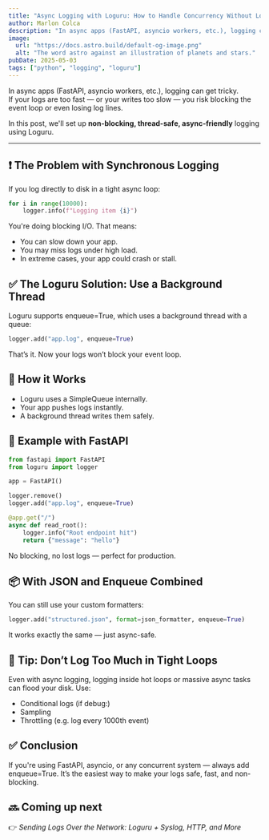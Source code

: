 ```yaml
---
title: "Async Logging with Loguru: How to Handle Concurrency Without Losing Logs"
author: Marlon Colca
description: "In async apps (FastAPI, asyncio workers, etc.), logging can get tricky.  "
image:
  url: "https://docs.astro.build/default-og-image.png"
  alt: "The word astro against an illustration of planets and stars."
pubDate: 2025-05-03
tags: ["python", "logging", "loguru"]
---
```


In async apps (FastAPI, asyncio workers, etc.), logging can get tricky.  
If your logs are too fast — or your writes too slow — you risk blocking the event loop or even losing log lines.

In this post, we'll set up **non-blocking, thread-safe, async-friendly** logging using Loguru.

---

## ❗ The Problem with Synchronous Logging

If you log directly to disk in a tight async loop:

```python
for i in range(10000):
    logger.info(f"Logging item {i}")
```

You're doing blocking I/O. That means:

- You can slow down your app.
- You may miss logs under high load.
- In extreme cases, your app could crash or stall.

## ✅ The Loguru Solution: Use a Background Thread

Loguru supports enqueue=True, which uses a background thread with a queue:

```python
logger.add("app.log", enqueue=True)
```

That’s it. Now your logs won’t block your event loop.

## 🔬 How it Works

- Loguru uses a SimpleQueue internally.
- Your app pushes logs instantly.
- A background thread writes them safely.

## 🧪 Example with FastAPI

```python
from fastapi import FastAPI
from loguru import logger

app = FastAPI()

logger.remove()
logger.add("app.log", enqueue=True)

@app.get("/")
async def read_root():
    logger.info("Root endpoint hit")
    return {"message": "hello"}

```

No blocking, no lost logs — perfect for production.

## 📦 With JSON and Enqueue Combined

You can still use your custom formatters:

```python
logger.add("structured.json", format=json_formatter, enqueue=True)
```

It works exactly the same — just async-safe.

## 🧠 Tip: Don’t Log Too Much in Tight Loops

Even with async logging, logging inside hot loops or massive async tasks can flood your disk. Use:

- Conditional logs (if debug:)
- Sampling
- Throttling (e.g. log every 1000th event)

## ✅ Conclusion

If you're using FastAPI, asyncio, or any concurrent system — always add enqueue=True.
It’s the easiest way to make your logs safe, fast, and non-blocking.

## 🔜 Coming up next

👉 _Sending Logs Over the Network: Loguru + Syslog, HTTP, and More_
